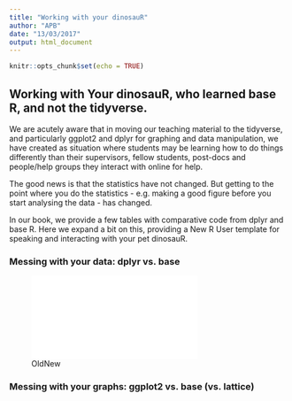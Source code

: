 ```yaml
---
title: "Working with your dinosauR"
author: "APB"
date: "13/03/2017"
output: html_document
---
```


```r
knitr::opts_chunk$set(echo = TRUE)
```

## Working with Your dinosauR, who learned base R, and not the tidyverse.

We are acutely aware that in moving our teaching material to the tidyverse, and particularly ggplot2 and dplyr for graphing and data manipulation, we have created as situation where students may be learning how to do things differently than their supervisors, fellow students, post-docs and people/help groups they interact with online for help.

The good news is that the statistics have not changed.  But getting to the point where you do the statistics - e.g. making a good figure before you start analysing the data - has changed.

In our book, we provide a few tables with comparative code from dplyr and base R.  Here we expand a bit on this, providing a New R User template for speaking and interacting with your pet dinosauR.

### Messing with your data: dplyr vs. base

![OldNew](old_new_comparison_table.pdf)

### Messing with your graphs: ggplot2 vs. base (vs. lattice)